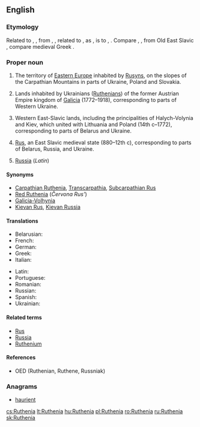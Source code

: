 ==English==
{{wikipedia}}

===Etymology===
Related to {{term|Ruthene|lang=en}}, {{term|Ruthenian|lang=en}}, from {{etyl|ML.|en}} {{term|Rutheni|lang=la}}, {{term|Ruteni|lang=la}}, related to {{term|Russi|lang=la}}, {{term|Ruzi|lang=la}} as {{term|Prutheni|lang=la}}, {{term|Pruteni|lang=la}} is to {{term|Prussi|lang=la}}, {{term|Pruzi||[[Prussian]]s|lang=la}}. Compare {{m|en|Rus}}, {{m|en|Russ}}, from Old East Slavic {{term|Русь|tr=Rus’|sc=Cyrl|lang=orv}}, compare medieval Greek {{term|Ῥῶς|tr=Rhỗs|sc=Grek|lang=gkm}}.

===Proper noun===
{{en-proper noun}}

# The territory of [[Eastern Europe]] inhabited by [[Rusyn]]s, on the slopes of the Carpathian Mountains in parts of Ukraine, Poland and Slovakia.
# {{context|historical|lang=en}} Lands inhabited by Ukrainians ([[Ruthenian]]s) of the former Austrian Empire kingdom of [[Galicia]] (1772–1918), corresponding to parts of Western Ukraine.
# {{context|historical|lang=en}} Western East-Slavic lands, including the principalities of Halych-Volynia and Kiev, which united with Lithuania and Poland (14th c–1772), corresponding to parts of Belarus and Ukraine.
# {{context|historical|lang=en}} [[Rus]], an East Slavic medieval state (880–12th c), corresponding to parts of Belarus, Russia, and Ukraine.
# [[Russia]] (''Latin'')

====Synonyms====
* [[Carpathian Ruthenia]], [[Transcarpathia]], [[Subcarpathian Rus]]
* [[Red Ruthenia]] (''Červona Rus’'')
* [[Galicia-Volhynia]]
* [[Kievan Rus]], [[Kievan Russia]]

====Translations====
{{trans-top-also|alternative name of Rus|Rus}}
* Belarusian: {{t|be|Рутэ́нія|f|sc=Cyrl}}
* French: {{t+|fr|Ruthénie|f}}
* German: {{t+|de|Ruthenien|n}}
* Greek: {{t|el|Ρουθηνία|f|sc=Grek}}
* Italian: {{t|it|Rutenia|f}}
{{trans-mid}}
* Latin: {{t|la|Ruthenia|f}}
* Portuguese: {{t|pt|Rutênia|f}}
* Romanian: {{t|ro|Rutenia|f}}
* Russian: {{t|ru|Руте́ния|f}}
* Spanish: {{t|es|Rutenia|f}}
* Ukrainian: {{t|uk|Руте́нія|f|sc=Cyrl}}
{{trans-bottom}}

====Related terms====
* [[Rus]]
* [[Russia]]
* [[Ruthenium]]

====References====
* OED (Ruthenian, Ruthene, Russniak)

===Anagrams===
* [[haurient#English|haurient]]

[[cs:Ruthenia]]
[[lt:Ruthenia]]
[[hu:Ruthenia]]
[[pl:Ruthenia]]
[[ro:Ruthenia]]
[[ru:Ruthenia]]
[[sk:Ruthenia]]